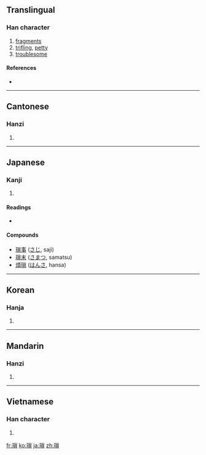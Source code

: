 {{also|琐}}
==Translingual==

===Han character===
{{Han char|rn=96|rad=玉|as=10|sn=14|four=1918<sub>6</sub>|canj=一土火月金 (MGFBC)}}

# [[fragments]]
# [[trifling]], [[petty]]
# [[troublesome]]

====References====
* {{Han ref|kx=0738.230|dkj=21147|dj=1149.070|hdz=21130.150|uh=7463|ud=29795|bh=BABE|bd=47806}}

----

==Cantonese==

===Hanzi===
{{yue-hanzi|jyut=|y=so2|sim=琐}}

# {{defn|Cantonese|sort=玉10}}

----

==Japanese==

===Kanji===
{{ja-kanji|grade=|rs=玉10}}

# {{defn|Japanese|sort=玉10}}

====Readings====
* {{ja-readings|on=[[さ]] (sa)|kun=[[ちいさい]] (chiisai)}}

====Compounds====
* [[瑣事]] ([[さじ]], saji)
* [[瑣末]] ([[さまつ]], samatsu)
* [[煩瑣]] ([[はんさ]], hansa)

----

==Korean==

===Hanja===
{{ko-hanja|hangeul=쇄|eumhun=|rv=swae|mr=swae|y=sway}}

# {{defn|Korean|sort=玉10}}

----

==Mandarin==

===Hanzi===
{{cmn-hanzi|sim=琐|pin=[[suǒ]] ([[suo3]])|wg=so<sup>3</sup>}}

# {{defn|Mandarin|sort=玉10}}

----

==Vietnamese==

===Han character===
{{vi-hantu|[[tỏa]], [[toả]]|rs=玉10}}

# {{defn|Vietnamese|sort=玉10}}

[[fr:瑣]]
[[ko:瑣]]
[[ja:瑣]]
[[zh:瑣]]